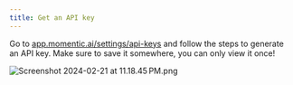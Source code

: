 ```yaml
---
title: Get an API key
---
```


Go to [app.momentic.ai/settings/api-keys](https://app.momentic.ai/api-keys) and follow the steps to generate an API key. Make sure to save it somewhere, you can only view it once!

![Screenshot 2024-02-21 at 11.18.45 PM.png](/guides/images/create-api-key.png)